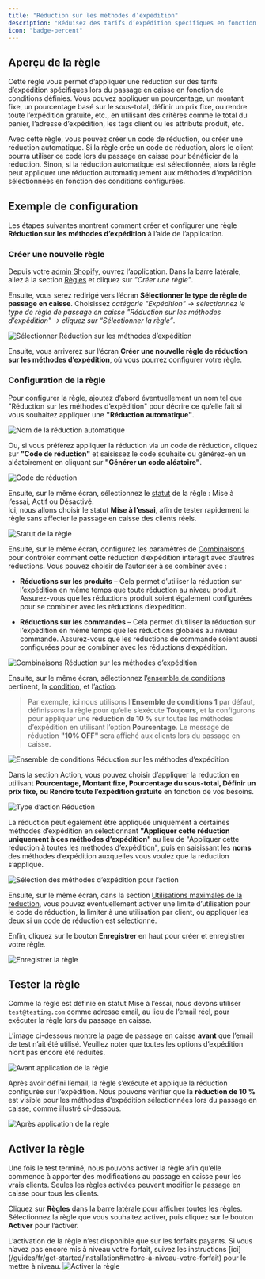 ```yaml
---
title: "Réduction sur les méthodes d’expédition"
description: "Réduisez des tarifs d’expédition spécifiques en fonction des conditions définies."
icon: "badge-percent"
---
```


## Aperçu de la règle

Cette règle vous permet d’appliquer une réduction sur des tarifs d’expédition spécifiques lors du passage en caisse en fonction de conditions définies. Vous pouvez appliquer un pourcentage, un montant fixe, un pourcentage basé sur le sous-total, définir un prix fixe, ou rendre toute l’expédition gratuite, etc., en utilisant des critères comme le total du panier, l’adresse d’expédition, les tags client ou les attributs produit, etc.

Avec cette règle, vous pouvez créer un code de réduction, ou créer une réduction automatique. Si la règle crée un code de réduction, alors le client pourra utiliser ce code lors du passage en caisse pour bénéficier de la réduction. Sinon, si la réduction automatique est sélectionnée, alors la règle peut appliquer une réduction automatiquement aux méthodes d’expédition sélectionnées en fonction des conditions configurées.

## Exemple de configuration

Les étapes suivantes montrent comment créer et configurer une règle **Réduction sur les méthodes d’expédition** à l’aide de l’application.

### Créer une nouvelle règle

Depuis votre [admin Shopify](/guides/fr/get-started/installation#accéder-à-l’application), ouvrez l’application. Dans la barre latérale, allez à la section [Règles](/guides/fr/get-started/quickstart#créer-une-règle-d’exemple) et cliquez sur _"Créer une règle"_.

Ensuite, vous serez redirigé vers l’écran **Sélectionner le type de règle de passage en caisse**. Choisissez _catégorie "Expédition" → sélectionnez le type de règle de passage en caisse "Réduction sur les méthodes d’expédition" → cliquez sur “Sélectionner la règle”_.

<img
  src="/images/essentials/shipping/select-discount-shipping-methods.webp"
  alt="Sélectionner Réduction sur les méthodes d’expédition"
/>

Ensuite, vous arriverez sur l’écran **Créer une nouvelle règle de réduction sur les méthodes d’expédition**, où vous pourrez configurer votre règle.

### Configuration de la règle

Pour configurer la règle, ajoutez d’abord éventuellement un nom tel que "Réduction sur les méthodes d’expédition" pour décrire ce qu’elle fait si vous souhaitez appliquer une **"Réduction automatique"**.

<img
  src="/images/essentials/shipping/automatic-discount-name-discount-shipping-methods.webp"
  alt="Nom de la réduction automatique"
/>

Ou, si vous préférez appliquer la réduction via un code de réduction, cliquez sur **"Code de réduction"** et saisissez le code souhaité ou générez-en un aléatoirement en cliquant sur **"Générer un code aléatoire"**.

<img
  src="/images/essentials/shipping/discount-code-discount-shipping-methods.webp"
  alt="Code de réduction"
/>

Ensuite, sur le même écran, sélectionnez le [statut](/guides/fr/get-started/concepts#statut) de la règle : Mise à l’essai, Actif ou Désactivé.  
Ici, nous allons choisir le statut **Mise à l’essai**, afin de tester rapidement la règle sans affecter le passage en caisse des clients réels.

<img
  src="/images/essentials/shipping/rule-status-discount-shipping-methods.webp"
  alt="Statut de la règle"
/>

Ensuite, sur le même écran, configurez les paramètres de [Combinaisons](/guides/fr/get-started/concepts#combinaisons) pour contrôler comment cette réduction d’expédition interagit avec d’autres réductions. Vous pouvez choisir de l’autoriser à se combiner avec :

- **Réductions sur les produits** – Cela permet d’utiliser la réduction sur l’expédition en même temps que toute réduction au niveau produit. Assurez-vous que les réductions produit soient également configurées pour se combiner avec les réductions d’expédition.

- **Réductions sur les commandes** – Cela permet d’utiliser la réduction sur l’expédition en même temps que les réductions globales au niveau commande. Assurez-vous que les réductions de commande soient aussi configurées pour se combiner avec les réductions d’expédition.

<img
  src="/images/essentials/shipping/combinations-disount-shipping-methods.webp"
  alt="Combinaisons Réduction sur les méthodes d’expédition"
/>

Ensuite, sur le même écran, sélectionnez l’[ensemble de conditions](/guides/fr/get-started/concepts#ensemble-de-conditions) pertinent, la [condition](/guides/fr/get-started/concepts#conditions-le-«-quand-»), et l’[action](/guides/fr/get-started/concepts#action-le-«-quoi-»).

> Par exemple, ici nous utilisons l’**Ensemble de conditions 1** par défaut, définissons la règle pour qu’elle s’exécute **Toujours**, et la configurons pour appliquer une **réduction de 10 %** sur toutes les méthodes d’expédition en utilisant l’option **Pourcentage**. Le message de réduction **"10% OFF"** sera affiché aux clients lors du passage en caisse.

<img
  src="/images/essentials/shipping/condition-set-discount-shipping-methods.webp"
  alt="Ensemble de conditions Réduction sur les méthodes d’expédition"
/>

Dans la section Action, vous pouvez choisir d’appliquer la réduction en utilisant **Pourcentage, Montant fixe, Pourcentage du sous-total, Définir un prix fixe, ou Rendre toute l’expédition gratuite** en fonction de vos besoins.

<img
  src="/images/essentials/shipping/action-type-discount-shipping-methods.webp"
  alt="Type d’action Réduction"
/>

La réduction peut également être appliquée uniquement à certaines méthodes d’expédition en sélectionnant **"Appliquer cette réduction uniquement à ces méthodes d’expédition"** au lieu de "Appliquer cette réduction à toutes les méthodes d’expédition", puis en saisissant les **noms** des méthodes d’expédition auxquelles vous voulez que la réduction s’applique.

<img
  src="/images/essentials/shipping/action-shipping-methods-selection-discount-shipping-methods.webp"
  alt="Sélection des méthodes d’expédition pour l’action"
/>

Ensuite, sur le même écran, dans la section [Utilisations maximales de la réduction](/guides/fr/get-started/concepts#nombre-maximal-d’utilisations-de-la-réduction), vous pouvez éventuellement activer une limite d’utilisation pour le code de réduction, la limiter à une utilisation par client, ou appliquer les deux si un code de réduction est sélectionné.

Enfin, cliquez sur le bouton <b>Enregistrer</b> en haut pour créer et enregistrer votre règle.

<img src="/images/shared/save-rule.webp" alt="Enregistrer la règle" />

## Tester la règle

Comme la règle est définie en statut Mise à l’essai, nous devons utiliser `test@testing.com` comme adresse email, au lieu de l’email réel, pour exécuter la règle lors du passage en caisse.

<Warning>
  L’image ci-dessous montre la page de passage en caisse <b>avant</b> que l’email de test
  n’ait été utilisé. Veuillez noter que toutes les options d’expédition n’ont pas encore été
  réduites.
</Warning>

<img
  src="/images/essentials/shipping/before-rule-apply-shipping-methods.webp"
  alt="Avant application de la règle"
/>

Après avoir défini l’email, la règle s’exécute et applique la réduction configurée sur l’expédition. Nous pouvons vérifier que la **réduction de 10 %** est visible pour les méthodes d’expédition sélectionnées lors du passage en caisse, comme illustré ci-dessous.

<img
  src="/images/essentials/shipping/after-rule-apply-discount-shipping-methods.webp"
  alt="Après application de la règle"
/>

## Activer la règle

Une fois le test terminé, nous pouvons activer la règle afin qu’elle commence à apporter des modifications au passage en caisse pour les vrais clients. Seules les règles activées peuvent modifier le passage en caisse pour tous les clients.

Cliquez sur **Règles** dans la barre latérale pour afficher toutes les règles. Sélectionnez la règle que vous souhaitez activer, puis cliquez sur le bouton **Activer** pour l’activer.

<Warning>
  L’activation de la règle n’est disponible que sur les forfaits payants. Si vous n’avez pas encore
  mis à niveau votre forfait, suivez les instructions
  [ici](/guides/fr/get-started/installation#mettre-à-niveau-votre-forfait) pour le mettre à niveau.
</Warning>
<img
  src="/images/essentials/shipping/activate-the-rule-discount-shipping-methods.webp"
  alt="Activer la règle"
/>
